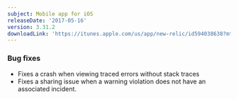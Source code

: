```yaml
---
subject: Mobile app for iOS
releaseDate: '2017-05-16'
version: 3.31.2
downloadLink: 'https://itunes.apple.com/us/app/new-relic/id594038638?mt=8'
---
```


### Bug fixes

* Fixes a crash when viewing traced errors without stack traces
* Fixes a sharing issue when a warning violation does not have an associated incident.
